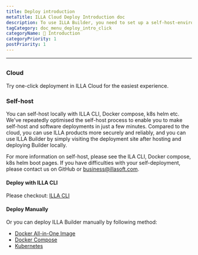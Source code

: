 ```yaml
---
title: Deploy introduction
metaTitle: ILLA Cloud Deploy Introduction doc
description: To use ILLA Builder, you need to set up a self-host-environment locally or use ILLA Cloud to skip the build process and quickly use ILLA products.
tagCategory: doc_menu_deploy_intro_click
categoryName: 👋 Introduction
categoryPriority: 1
postPriority: 1
---
```


* * *

## <Heading hidden>Deploy introduction</Heading>

### Cloud

Try one-click deployment in ILLA Cloud for the easiest experience.

### Self-host

You can self-host locally with ILLA CLI, Docker compose, k8s helm etc. We've repeatedly optimised the self-host process to enable you to make self-host and software deployments in just a few minutes. Compared to the cloud, you can use ILLA products more securely and reliably, and you can use ILLA Builder by simply visiting the deployment site after hosting and deploying Builder locally.

For more information on self-host, please see the ILA CLI, Docker compose, k8s helm boot pages.
If you have difficulties with your self-deployment, please contact us on GitHub or business@illasoft.com.

#### Deploy with ILLA CLI

Please checkout: [ILLA CLI](https://www.illacloud.com/docs/illa-cli)

#### Deploy Manually

Or you can deploy ILLA Builder manually by following method:

-   [Docker All-in-One Image](https://github.com/illacloud/deploy-illa-manually/blob/main/docker/README.md)
-   [Docker Compose](https://github.com/illacloud/deploy-illa-manually/blob/main/docker-compose/README.md)
-   [Kubernetes](https://github.com/illacloud/deploy-illa-manually/blob/main/kubernetes/README.md)
